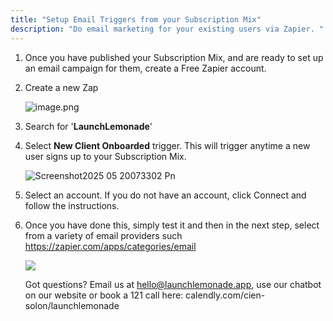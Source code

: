 ```yaml
---
title: "Setup Email Triggers from your Subscription Mix"
description: "Do email marketing for your existing users via Zapier. "
---
```


1. Once you have published your Subscription Mix, and are ready to set up an email campaign for them, create a Free Zapier account. 
2. Create a new Zap

   ![image.png](/images/image.png)
3. Search for '**LaunchLemonade**'
4. Select **New Client Onboarded** trigger. This will trigger anytime a new user signs up to your Subscription Mix.

   ![Screenshot2025 05 20073302 Pn](/images/Screenshot2025-05-20073302.png)
5. Select an account. If you do not have an account, click Connect and follow the instructions. 
6. Once you have done this, simply test it and then in the next step, select from a variety of email providers such https://zapier.com/apps/categories/email

   ![](/Screenshot2025-05-20073908.png)

   Got questions? Email us at [hello@launchlemonade.app](mailto:hello@launchlemonade.app), use our chatbot on our website or book a 121 call here: calendly.com/cien-solon/launchlemonade